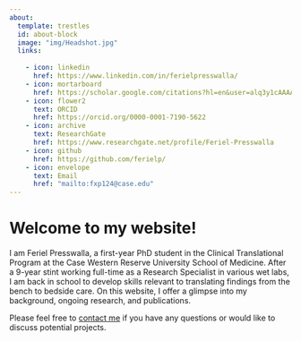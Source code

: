 ---
about:
  template: trestles
  id: about-block
  image: "img/Headshot.jpg"
  links:
    
    - icon: linkedin
      href: https://www.linkedin.com/in/ferielpresswalla/
    - icon: mortarboard
      href: https://scholar.google.com/citations?hl=en&user=alq3y1cAAAAJ
    - icon: flower2
      text: ORCID
      href: https://orcid.org/0000-0001-7190-5622
    - icon: archive
      text: ResearchGate
      href: https://www.researchgate.net/profile/Feriel-Presswalla
    - icon: github
      href: https://github.com/ferielp/
    - icon: envelope
      text: Email
      href: "mailto:fxp124@case.edu"  
---

::: {#about-block}
# Welcome to my website!

I am Feriel Presswalla, a first-year PhD student in the Clinical Translational Program at the Case Western Reserve University School of Medicine. After a 9-year stint working full-time as a Research Specialist in various wet labs, I am back in school to develop skills relevant to translating findings from the bench to bedside care. On this website, I offer a glimpse into my background, ongoing research, and publications.

Please feel free to [contact me](mailto:fxp124@case.edu) if you have any questions or would like to discuss potential projects.
:::
